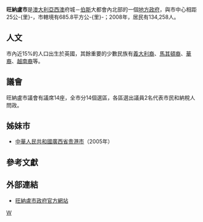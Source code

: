 {{Infobox Australian Place | type = lga 
| name     = 旺納盧市
| state    = wa
| image    = Wanneroo LGA WA.png
| imagesize= 180
| caption  = 
| pop      = 134,258
| pop_footnotes = （2008年）<ref>{{cite web|url=http://www.abs.gov.au/ausstats/abs@.nsf/Products/3218.0~2007-08~Main+Features~Western+Australia?OpenDocument|title=Regional Population Growth, Australia, 2007–08 - Western Australia|author=Australian Bureau of Statistics|date=31 March 2008|accessdate=11 October  2009|archive-date=2010-02-09|archive-url=https://web.archive.org/web/20100209065014/http://www.abs.gov.au/ausstats/abs@.nsf/Products/3218.0~2007-08~Main+Features~Western+Australia?OpenDocument|dead-url=no}}</ref>
| area     = 685.8
| est      = 1902年
| seat     = 旺納盧
| mayor    = Tracey Roberts
| region   = [[伯斯|伯斯]]
| logo     = 
| url      = http://www.wanneroo.wa.gov.au
| stategov = 旺納盧、Mindarie、Girrawheen、Nollamara、West Swan
| logosize = 213
| fedgov   = Cowan、Pearce}}

'''旺納盧市'''是[[澳大利亞|澳大利亞]][[西澳大利亞州|西澳]]府城－[[伯斯|伯斯]]大都會內北部的一個[[地方政府區域|地方政府]]，與市中心相距25公-{里}-，市轄境有685.8平方公-{里}-；2008年，居民有134,258人。

==人文==
市內近15%的人口出生於英國，其餘重要的少數民族有[[義大利人|義大利裔]]、[[馬其頓人|馬其頓裔]]、[[海外華人|華裔]]、[[越南人|越南裔]]等。

==議會==
旺納盧市議會有議席14座，全市分14個選區，各區選出議員2名代表市民和納稅人問政。

==姊妹市==
*{{flagicon|China}}[[中華人民共和國|中華人民共和國]][[廣西省|廣西省]][[贵港市|贵港市]]（2005年）

==參考文獻==
{{reflist}}

==外部連結==
* [https://web.archive.org/web/20180705175841/http://www.wanneroo.wa.gov.au/ 旺納盧市政府官方網站]

[[Category:西澳大利亞州城市|W]]
